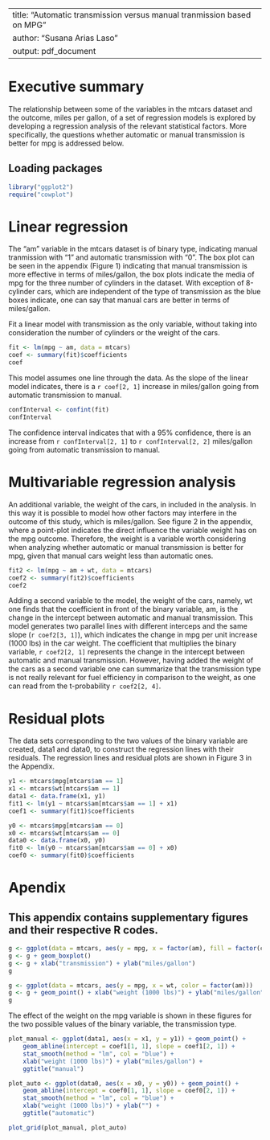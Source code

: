 
---
title: "Automatic transmission versus manual tranmission based on MPG"
author: "Susana Arias Laso"
output: pdf_document
---

# Executive summary

The relationship between some of the variables in the mtcars dataset and the 
outcome, miles per gallon, of a set of regression models is explored by 
developing a regression analysis of the relevant statistical factors. More
specifically, the questions whether automatic or manual transmission is better
for mpg is addressed below.

## Loading packages
```r
library("ggplot2")
require("cowplot")
```

# Linear regression
The "am" variable in the mtcars dataset is of binary type, indicating manual
tranmission with "1" and automatic transmission with "0". The box plot can be 
seen in the appendix (Figure 1) indicating that manual transmission is more 
effective in terms of miles/gallon, the box plots indicate the media of mpg 
for the three number of cylinders in the dataset. With exception of 8-cylinder 
cars, which are independent of the type of transmission as the blue boxes 
indicate, one can say that manual cars are better in terms of miles/gallon.

Fit a linear model with transmission as the only variable, without taking into
consideration the number of cylinders or the weight of the cars.
```r
fit <- lm(mpg ~ am, data = mtcars)
coef <- summary(fit)$coefficients
coef
```
This model assumes one line through the data. As the slope of the linear model 
indicates, there is a `r coef[2, 1]` increase in miles/gallon going from 
automatic transmission to manual.

```r
confInterval <- confint(fit)
confInterval
```
The confidence interval indicates that with a 95% confidence, there is an
increase from `r confInterval[2, 1]` to `r confInterval[2, 2]` miles/gallon 
going from automatic transmission to manual.

# Multivariable regression analysis

An additional variable, the weight of the cars, in included in the analysis. In 
this way it is possible to model how other factors may interfere in the outcome
of this study, which is miles/gallon. See figure 2 in the appendix, where a 
point-plot indicates the direct influence the variable weight has on the mpg 
outcome. Therefore, the weight is a variable worth considering 
when analyzing whether automatic or manual transmission is better for mpg, given
that manual cars weight less than automatic ones.

```r
fit2 <- lm(mpg ~ am + wt, data = mtcars)
coef2 <- summary(fit2)$coefficients
coef2
```

Adding a second variable to the model, the weight of the cars, namely, wt
one finds that the coefficient in front of the binary variable, am, is the 
change in the intercept between automatic and manual transmission. This model 
generates two parallel lines with different interceps and the same slope 
(`r coef2[3, 1]`), which indicates the change in mpg per unit increase 
(1000 lbs) in the car weight. The coefficient that multiplies the binary 
variable, `r coef2[2, 1]` represents the change in the intercept between 
automatic and manual transmission. However, having added the weight of the cars
as a second variable one can summarize that the transmission type is not really
relevant for fuel efficiency in comparison to the weight, as one can read from
the t-probability `r coef2[2, 4]`.

# Residual plots

The data sets corresponding to the two values of the binary variable are 
created, data1 and data0, to construct the regression lines with their 
residuals. The regression lines and residual plots are shown in Figure 3 in the
Appendix.

```r
y1 <- mtcars$mpg[mtcars$am == 1]
x1 <- mtcars$wt[mtcars$am == 1]
data1 <- data.frame(x1, y1)
fit1 <- lm(y1 ~ mtcars$am[mtcars$am == 1] + x1)
coef1 <- summary(fit1)$coefficients
```

```r
y0 <- mtcars$mpg[mtcars$am == 0]
x0 <- mtcars$wt[mtcars$am == 0]
data0 <- data.frame(x0, y0)
fit0 <- lm(y0 ~ mtcars$am[mtcars$am == 0] + x0)
coef0 <- summary(fit0)$coefficients
```


# Apendix

## This appendix contains supplementary figures and their respective R codes.

```r
g <- ggplot(data = mtcars, aes(y = mpg, x = factor(am), fill = factor(cyl)))
g <- g + geom_boxplot()
g <- g + xlab("transmission") + ylab("miles/gallon")
g
```

```r
g <- ggplot(data = mtcars, aes(y = mpg, x = wt, color = factor(am)))
g <- g + geom_point() + xlab("weight (1000 lbs)") + ylab("miles/gallon")
g
```

The effect of the weight on the mpg variable is shown in these figures for the
two possible values of the binary variable, the transmission type.
```r
plot_manual <- ggplot(data1, aes(x = x1, y = y1)) + geom_point() + 
    geom_abline(intercept = coef1[1, 1], slope = coef1[2, 1]) + 
    stat_smooth(method = "lm", col = "blue") + 
    xlab("weight (1000 lbs)") + ylab("miles/gallon") + 
    ggtitle("manual")

plot_auto <- ggplot(data0, aes(x = x0, y = y0)) + geom_point() + 
    geom_abline(intercept = coef0[1, 1], slope = coef0[2, 1]) + 
    stat_smooth(method = "lm", col = "blue") + 
    xlab("weight (1000 lbs)") + ylab("") + 
    ggtitle("automatic")

plot_grid(plot_manual, plot_auto)
```




